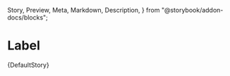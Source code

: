   Story,
  Preview,
  Meta,
  Markdown,
  Description,
} from "@storybook/addon-docs/blocks";



<Meta title="Atoms/Label" component="p6-label" />

# Label

<Preview>
  <Story
    name="Sample"
    height="84px"
    parameters={DefaultStory.parameters}
    args={DefaultStory.args}
    argTypes={DefaultStory.argTypes}
  >
    {DefaultStory}
  </Story>
</Preview>

<Description markdown={Readme} />
